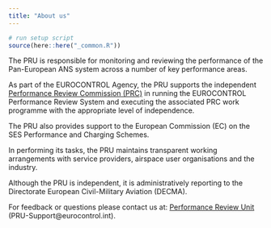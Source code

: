 ```yaml
---
title: "About us"
---
```

```r
# run setup script
source(here::here("_common.R"))
```


The PRU is responsible for monitoring and reviewing the performance of the Pan-European ANS system
across a number of key performance areas.

As part of the EUROCONTROL Agency, the PRU supports the independent
[Performance Review Commission (PRC)](https://www.eurocontrol.int/air-navigation-services-performance-review/)
in running the EUROCONTROL Performance Review System and executing the associated PRC
work programme with the appropriate level of independence.

The PRU also provides support to the European Commission (EC) on the SES Performance
and Charging Schemes.

In performing its tasks, the PRU maintains transparent working arrangements with service providers,
airspace user organisations and the industry.

Although the PRU is independent, it is administratively reporting to the Directorate European Civil-Military Aviation (DECMA).

For feedback or questions please contact us at:
[Performance Review Unit](mailto:PRU-Support@eurocontrol.int)
(PRU-Support@eurocontrol.int).